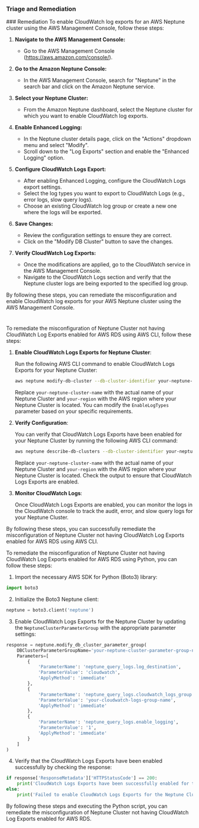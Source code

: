 
### Triage and Remediation
<Tabs>
<Tab title='Remediation'>
### Remediation

<AccordionGroup>
<Accordion title='Using Console' defaultOpen='true'>
To enable CloudWatch log exports for an AWS Neptune cluster using the AWS Management Console, follow these steps:

1. **Navigate to the AWS Management Console:**
   - Go to the AWS Management Console (https://aws.amazon.com/console/).

2. **Go to the Amazon Neptune Console:**
   - In the AWS Management Console, search for "Neptune" in the search bar and click on the Amazon Neptune service.

3. **Select your Neptune Cluster:**
   - From the Amazon Neptune dashboard, select the Neptune cluster for which you want to enable CloudWatch log exports.

4. **Enable Enhanced Logging:**
   - In the Neptune cluster details page, click on the "Actions" dropdown menu and select "Modify".
   - Scroll down to the "Log Exports" section and enable the "Enhanced Logging" option.

5. **Configure CloudWatch Logs Export:**
   - After enabling Enhanced Logging, configure the CloudWatch Logs export settings.
   - Select the log types you want to export to CloudWatch Logs (e.g., error logs, slow query logs).
   - Choose an existing CloudWatch log group or create a new one where the logs will be exported.

6. **Save Changes:**
   - Review the configuration settings to ensure they are correct.
   - Click on the "Modify DB Cluster" button to save the changes.

7. **Verify CloudWatch Log Exports:**
   - Once the modifications are applied, go to the CloudWatch service in the AWS Management Console.
   - Navigate to the CloudWatch Logs section and verify that the Neptune cluster logs are being exported to the specified log group.

By following these steps, you can remediate the misconfiguration and enable CloudWatch log exports for your AWS Neptune cluster using the AWS Management Console.

#
</Accordion>

<Accordion title='Using CLI'>
To remediate the misconfiguration of Neptune Cluster not having CloudWatch Log Exports enabled for AWS RDS using AWS CLI, follow these steps:

1. **Enable CloudWatch Logs Exports for Neptune Cluster**:
   
   Run the following AWS CLI command to enable CloudWatch Logs Exports for your Neptune Cluster:
   
   ```bash
   aws neptune modify-db-cluster --db-cluster-identifier your-neptune-cluster-name --cloudwatch-logs-export-configuration EnableLogTypes=["audit","error","slowquery"] --region your-region
   ```
   Replace `your-neptune-cluster-name` with the actual name of your Neptune Cluster and `your-region` with the AWS region where your Neptune Cluster is located. You can modify the `EnableLogTypes` parameter based on your specific requirements.

2. **Verify Configuration**:

   You can verify that CloudWatch Logs Exports have been enabled for your Neptune Cluster by running the following AWS CLI command:
   
   ```bash
   aws neptune describe-db-clusters --db-cluster-identifier your-neptune-cluster-name --region your-region
   ```
   Replace `your-neptune-cluster-name` with the actual name of your Neptune Cluster and `your-region` with the AWS region where your Neptune Cluster is located. Check the output to ensure that CloudWatch Logs Exports are enabled.

3. **Monitor CloudWatch Logs**:

   Once CloudWatch Logs Exports are enabled, you can monitor the logs in the CloudWatch console to track the audit, error, and slow query logs for your Neptune Cluster.

By following these steps, you can successfully remediate the misconfiguration of Neptune Cluster not having CloudWatch Log Exports enabled for AWS RDS using AWS CLI.
</Accordion>

<Accordion title='Using Python'>
To remediate the misconfiguration of Neptune Cluster not having CloudWatch Log Exports enabled for AWS RDS using Python, you can follow these steps:

1. Import the necessary AWS SDK for Python (Boto3) library:
```python
import boto3
```

2. Initialize the Boto3 Neptune client:
```python
neptune = boto3.client('neptune')
```

3. Enable CloudWatch Logs Exports for the Neptune Cluster by updating the `NeptuneClusterParameterGroup` with the appropriate parameter settings:
```python
response = neptune.modify_db_cluster_parameter_group(
    DBClusterParameterGroupName='your-neptune-cluster-parameter-group-name',
    Parameters=[
        {
            'ParameterName': 'neptune_query_logs.log_destination',
            'ParameterValue': 'cloudwatch',
            'ApplyMethod': 'immediate'
        },
        {
            'ParameterName': 'neptune_query_logs.cloudwatch_logs_group',
            'ParameterValue': 'your-cloudwatch-logs-group-name',
            'ApplyMethod': 'immediate'
        },
        {
            'ParameterName': 'neptune_query_logs.enable_logging',
            'ParameterValue': '1',
            'ApplyMethod': 'immediate'
        }
    ]
)
```

4. Verify that the CloudWatch Logs Exports have been enabled successfully by checking the response:
```python
if response['ResponseMetadata']['HTTPStatusCode'] == 200:
    print('CloudWatch Logs Exports have been successfully enabled for the Neptune Cluster.')
else:
    print('Failed to enable CloudWatch Logs Exports for the Neptune Cluster. Please check the configuration.')
```

By following these steps and executing the Python script, you can remediate the misconfiguration of Neptune Cluster not having CloudWatch Log Exports enabled for AWS RDS.
</Accordion>

</AccordionGroup>
</Tab>
</Tabs>
